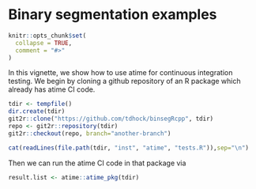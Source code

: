 <!--
%\VignetteEngine{knitr::knitr}
%\VignetteIndexEntry{Continuous integration testing}
-->

# Binary segmentation examples

```r
knitr::opts_chunk$set(
  collapse = TRUE,
  comment = "#>"
)
```

In this vignette, we show how to use atime for continuous integration
testing. We begin by cloning a github repository of an R package which
already has atime CI code.

```r
tdir <- tempfile()
dir.create(tdir)
git2r::clone("https://github.com/tdhock/binsegRcpp", tdir)
repo <- git2r::repository(tdir)
git2r::checkout(repo, branch="another-branch")
```

```r
cat(readLines(file.path(tdir, "inst", "atime", "tests.R")),sep="\n")
```

Then we can run the atime CI code in that package via

```r
result.list <- atime::atime_pkg(tdir)
```
